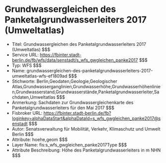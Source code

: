 # Grundwassergleichen des Panketalgrundwasserleiters 2017 (Umweltatlas)
- Titel: Grundwassergleichen des Panketalgrundwasserleiters 2017 (Umweltatlas) $$$
- Service URL: https://fbinter.stadt-berlin.de/fb/wfs/data/senstadt/s_wfs_gwgleichen_panke2017 $$$
- Typ: WFS $$$
- Name: grundwassergleichen-des-panketalgrundwasserleiters-2017-umweltatlas-wfs-ef1809ad $$$
- Stichworte: Berlin,Geodaten,Geologie,Geologischer Atlas,Grundwasserganglinien,Grundwasserhöhe,Grundwasserhöhenlinien,Grundwasserstand,Grundwasserstände,Panketalgrundwasserleiter,Sachdaten,Umweltatlas $$$
- Anmerkung: Sachdaten zur Grundwassergleichenkarte des Panketalgrundwasserleiters für den Mai 2017 $$$
- Fisbroker URL: https://fbinter.stadt-berlin.de/fb?loginkey=alphaDataStart&alphaDataId=s_wfs_gwgleichen_panke2017@senstadt $$$
- Autor: Senatsverwaltung für Mobilität, Verkehr, Klimaschutz und Umwelt Berlin $$$
- Attribute: hoehe,geom $$$
- Layer Name: fis:s_wfs_gwgleichen_panke2017Type $$$
- Attribute Beschreibung: Höhe des Panketalgrundwasserleiters in m NHN $$$
